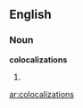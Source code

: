 ==English==

===Noun===
'''colocalizations'''

# {{plural of|colocalization}}

[[ar:colocalizations]]